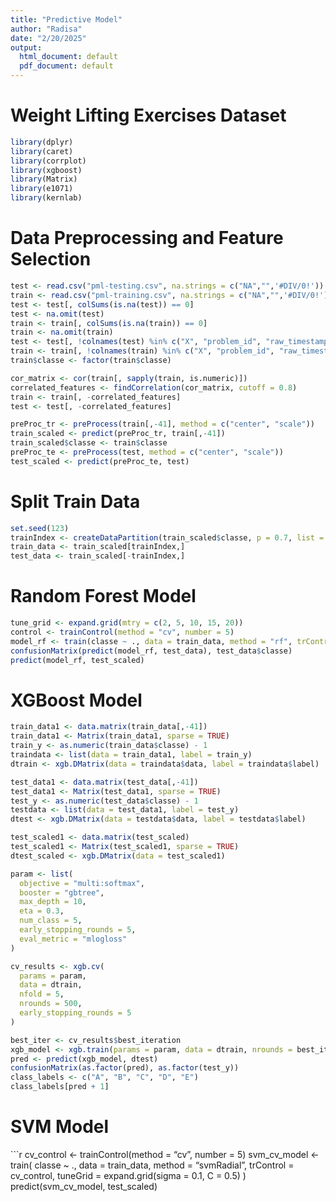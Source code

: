 ```yaml
---
title: "Predictive Model"
author: "Radisa"
date: "2/20/2025"
output:
  html_document: default
  pdf_document: default
---
```

# Weight Lifting Exercises Dataset 

```r
library(dplyr)
library(caret)
library(corrplot)
library(xgboost)
library(Matrix)
library(e1071)
library(kernlab)
```

# Data Preprocessing and Feature Selection

```r
test <- read.csv("pml-testing.csv", na.strings = c("NA","",'#DIV/0!'))
train <- read.csv("pml-training.csv", na.strings = c("NA","",'#DIV/0!'))
test <- test[, colSums(is.na(test)) == 0]
test <- na.omit(test)
train <- train[, colSums(is.na(train)) == 0]
train <- na.omit(train)
test <- test[, !colnames(test) %in% c("X", "problem_id", "raw_timestamp_part_1", "raw_timestamp_part_2", "cvtd_timestamp", "new_window", "num_window")]
train <- train[, !colnames(train) %in% c("X", "problem_id", "raw_timestamp_part_1", "raw_timestamp_part_2", "cvtd_timestamp", "new_window", "num_window")]
train$classe <- factor(train$classe)

cor_matrix <- cor(train[, sapply(train, is.numeric)])
correlated_features <- findCorrelation(cor_matrix, cutoff = 0.8)
train <- train[, -correlated_features]
test <- test[, -correlated_features]

preProc_tr <- preProcess(train[,-41], method = c("center", "scale"))
train_scaled <- predict(preProc_tr, train[,-41])
train_scaled$classe <- train$classe
preProc_te <- preProcess(test, method = c("center", "scale"))
test_scaled <- predict(preProc_te, test)
```

# Split Train Data

```r
set.seed(123)
trainIndex <- createDataPartition(train_scaled$classe, p = 0.7, list = FALSE)
train_data <- train_scaled[trainIndex,]
test_data <- train_scaled[-trainIndex,]
```

# Random Forest Model

```r
tune_grid <- expand.grid(mtry = c(2, 5, 10, 15, 20))
control <- trainControl(method = "cv", number = 5)
model_rf <- train(classe ~ ., data = train_data, method = "rf", trControl = control, tuneGrid = tune_grid, ntree = 100)
confusionMatrix(predict(model_rf, test_data), test_data$classe)
predict(model_rf, test_scaled)
```

# XGBoost Model

```r
train_data1 <- data.matrix(train_data[,-41])
train_data1 <- Matrix(train_data1, sparse = TRUE)
train_y <- as.numeric(train_data$classe) - 1
traindata <- list(data = train_data1, label = train_y)
dtrain <- xgb.DMatrix(data = traindata$data, label = traindata$label)

test_data1 <- data.matrix(test_data[,-41])
test_data1 <- Matrix(test_data1, sparse = TRUE)
test_y <- as.numeric(test_data$classe) - 1
testdata <- list(data = test_data1, label = test_y)
dtest <- xgb.DMatrix(data = testdata$data, label = testdata$label)

test_scaled1 <- data.matrix(test_scaled)
test_scaled1 <- Matrix(test_scaled1, sparse = TRUE)
dtest_scaled <- xgb.DMatrix(data = test_scaled1)

param <- list(
  objective = "multi:softmax",
  booster = "gbtree",
  max_depth = 10,
  eta = 0.3,
  num_class = 5,
  early_stopping_rounds = 5,
  eval_metric = "mlogloss"
)

cv_results <- xgb.cv(
  params = param,
  data = dtrain,
  nfold = 5,
  nrounds = 500,
  early_stopping_rounds = 5
)

best_iter <- cv_results$best_iteration
xgb_model <- xgb.train(params = param, data = dtrain, nrounds = best_iter)
pred <- predict(xgb_model, dtest)
confusionMatrix(as.factor(pred), as.factor(test_y))
class_labels <- c("A", "B", "C", "D", "E")
class_labels[pred + 1]
```

# SVM Model

```r
cv_control <- trainControl(method = "cv", number = 5)
svm_cv_model <- train(
  classe ~ ., 
  data = train_data, 
  method = "svmRadial", 
  trControl = cv_control,
  tuneGrid = expand.grid(sigma = 0.1, C = 0.5)
)
predict(svm_cv_model, test_scaled)
